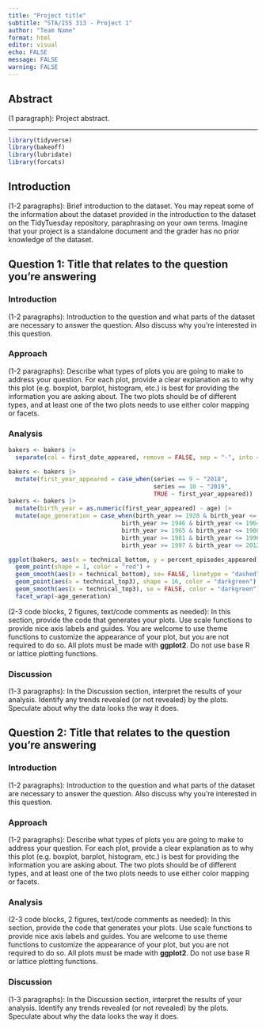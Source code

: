 ```yaml
---
title: "Project title"
subtitle: "STA/ISS 313 - Project 1"
author: "Team Name"
format: html
editor: visual
echo: FALSE
message: FALSE
warning: FALSE
---
```


## Abstract

(1 paragraph): Project abstract.

------------------------------------------------------------------------

```r
library(tidyverse)
library(bakeoff)
library(lubridate)
library(forcats)
```

## Introduction

(1-2 paragraphs): Brief introduction to the dataset. You may repeat some of the information about the dataset provided in the introduction to the dataset on the TidyTuesday repository, paraphrasing on your own terms. Imagine that your project is a standalone document and the grader has no prior knowledge of the dataset.

## Question 1: Title that relates to the question you're answering

### Introduction

(1-2 paragraphs): Introduction to the question and what parts of the dataset are necessary to answer the question. Also discuss why you're interested in this question.

### Approach

(1-2 paragraphs): Describe what types of plots you are going to make to address your question. For each plot, provide a clear explanation as to why this plot (e.g. boxplot, barplot, histogram, etc.) is best for providing the information you are asking about. The two plots should be of different types, and at least one of the two plots needs to use either color mapping or facets.

### Analysis

```r
bakers <- bakers |>
  separate(col = first_date_appeared, remove = FALSE, sep = "-", into = "first_year_appeared")

bakers <- bakers |>
  mutate(first_year_appeared = case_when(series == 9 ~ "2018",
                                         series == 10 ~ "2019",
                                         TRUE ~ first_year_appeared))
bakers <- bakers |>
  mutate(birth_year = as.numeric(first_year_appeared) - age) |>
  mutate(age_generation = case_when(birth_year >= 1928 & birth_year <= 1945 ~ "silent",
                                birth_year >= 1946 & birth_year <= 1964 ~ "boomer",
                                birth_year >= 1965 & birth_year <= 1980 ~ "gen x",
                                birth_year >= 1981 & birth_year <= 1996 ~ "millenial",
                                birth_year >= 1997 & birth_year <= 2012 ~ "gen z"))
```

```r
ggplot(bakers, aes(x = technical_bottom, y = percent_episodes_appeared)) +
  geom_point(shape = 1, color = "red") +
  geom_smooth(aes(x = technical_bottom), se= FALSE, linetype = "dashed", color = "red") +
  geom_point(aes(x = technical_top3), shape = 16, color = "darkgreen") +
  geom_smooth(aes(x = technical_top3), se = FALSE, color = "darkgreen") +
  facet_wrap(~age_generation)
```


(2-3 code blocks, 2 figures, text/code comments as needed): In this section, provide the code that generates your plots. Use scale functions to provide nice axis labels and guides. You are welcome to use theme functions to customize the appearance of your plot, but you are not required to do so. All plots must be made with **ggplot2**. Do not use base R or lattice plotting functions.

### Discussion

(1-3 paragraphs): In the Discussion section, interpret the results of your analysis. Identify any trends revealed (or not revealed) by the plots. Speculate about why the data looks the way it does.

## Question 2: Title that relates to the question you're answering

### Introduction

(1-2 paragraphs): Introduction to the question and what parts of the dataset are necessary to answer the question. Also discuss why you're interested in this question.

### Approach

(1-2 paragraphs): Describe what types of plots you are going to make to address your question. For each plot, provide a clear explanation as to why this plot (e.g. boxplot, barplot, histogram, etc.) is best for providing the information you are asking about. The two plots should be of different types, and at least one of the two plots needs to use either color mapping or facets.

### Analysis

(2-3 code blocks, 2 figures, text/code comments as needed): In this section, provide the code that generates your plots. Use scale functions to provide nice axis labels and guides. You are welcome to use theme functions to customize the appearance of your plot, but you are not required to do so. All plots must be made with **ggplot2**. Do not use base R or lattice plotting functions.

### Discussion

(1-3 paragraphs): In the Discussion section, interpret the results of your analysis. Identify any trends revealed (or not revealed) by the plots. Speculate about why the data looks the way it does.
